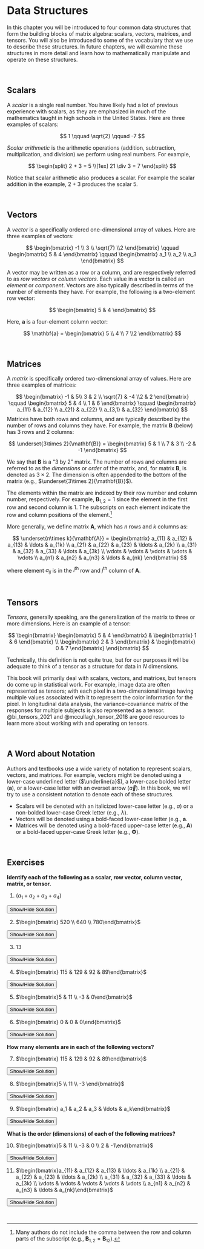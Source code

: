 # Data Structures {#datastructures}

In this chapter you will be introduced to four common data structures that form the building blocks of matrix algebra: scalars, vectors, matrices, and tensors. You will also be introduced to some of the vocabulary that we use to describe these structures. In future chapters, we will examine these structures in more detail and learn how to mathematically manipulate and operate on these structures.  

<br />


## Scalars

A *scalar* is a single real number. You have likely had a lot of previous experience with scalars, as they are emphasized in much of the mathematics taught in high schools in the United States. Here are three examples of scalars:

$$
1 \qquad \sqrt{2} \qquad -7
$$

*Scalar arithmetic* is the arithmetic operations (addition, subtraction, multiplication, and division) we perform using real numbers. For example,

$$
\begin{split}
2 + 3 = 5 \\[1ex]
21 \div 3 = 7
\end{split}
$$

Notice that scalar arithmetic also produces a scalar. For example the scalar addition in the example, $2+3$ produces the scalar $5$. 


<br />


## Vectors

A *vector* is a specifically ordered one-dimensional array of values. Here are three examples of vectors:

$$
\begin{bmatrix}
-1 \\ 3 \\ \sqrt{7} \\2
\end{bmatrix} \qquad \begin{bmatrix}
5 & 4
\end{bmatrix} \qquad \begin{bmatrix}
a_1 \\ a_2 \\ a_3 
\end{bmatrix} 
$$

A vector may be written as a row or a column, and are respectively referred to as *row vectors* or *column vectors*. Each value in a vector is called an *element* or *component*. Vectors are also typically described in terms of the number of elements they have. For example, the following is a two-element row vector:

$$
\begin{bmatrix}
5 & 4
\end{bmatrix}
$$

Here, **a** is a four-element column vector:

$$
\mathbf{a} = \begin{bmatrix}
5 \\ 4 \\ 7 \\2
\end{bmatrix}
$$



<br />


## Matrices

A *matrix* is specifically ordered two-dimensional array of values. Here are three examples of matrices:

$$
\begin{bmatrix}
-1 & 5\\ 3 & 2 \\ \sqrt{7} & -4 \\2 & 2
\end{bmatrix} \qquad \begin{bmatrix}
5 & 4 \\ 1 & 6
\end{bmatrix} \qquad \begin{bmatrix}
a_{11} & a_{12} \\ a_{21} & a_{22} \\ a_{3,1} & a_{32} 
\end{bmatrix} 
$$
Matrices have both rows and columns, and are typically described by the number of rows and columns they have. For example, the matrix **B** (below) has 3 rows and 2 columns:


$$
\underset{3\times 2}{\mathbf{B}} = \begin{bmatrix}
5 & 1 \\
7 & 3 \\
-2 & -1
\end{bmatrix}
$$

We say that **B** is a "3 by 2" matrix. The number of rows and columns are referred to as the *dimensions* or *order* of the matrix, and, for matrix **B**, is denoted as $3\times 2$. The dimension is often appended to the bottom of the matrix (e.g., $\underset{3\times 2}{\mathbf{B}}$).

The elements within the matrix are indexed by their row number and column number, respectively. For example, $\mathbf{B}_{1,2} = 1$ since the element in the first row and second column is 1. The subscripts on each element indicate the row and column positions of the element.^[Many authors do not include the comma between the row and column parts of the subscript (e.g., $\mathbf{B}_{1,2} = \mathbf{B}_{12}$).]

More generally, we define matrix **A**, which has *n* rows and *k* columns as:

$$
\underset{n\times k}{\mathbf{A}} = \begin{bmatrix}
a_{11} & a_{12} & a_{13} & \ldots & a_{1k} \\ 
a_{21} & a_{22} & a_{23} & \ldots & a_{2k} \\
a_{31} & a_{32} & a_{33} & \ldots & a_{3k} \\
\vdots & \vdots & \vdots & \vdots & \vdots \\
a_{n1} & a_{n2} & a_{n3} & \ldots & a_{nk}
\end{bmatrix}
$$

where element $a_{ij}$ is in the $i^{\mathrm{th}}$ row and $j^{\mathrm{th}}$ column of **A**.

<br />


## Tensors

*Tensors*, generally speaking, are the generalization of the matrix to three or more dimensions. Here is an example of a tensor:

$$
\begin{bmatrix}
\begin{bmatrix}
5 & 4
\end{bmatrix}  & \begin{bmatrix}
1 & 6
\end{bmatrix}  \\ \begin{bmatrix}
2 & 3
\end{bmatrix} & \begin{bmatrix}
0 & 7
\end{bmatrix}
\end{bmatrix} 
$$

Technically, this definition is not quite true, but for our purposes it will be adequate to think of a tensor as a structure for data in *N* dimensions. 


This book will primarily deal with scalars, vectors, and matrices, but tensors do come up in statistical work. For example, image data are often represented as tensors; with each pixel in a two-dimensional image having multiple values associated with it to represent the color information for the pixel. In longitudinal data analysis, the variance--covariance matrix of the responses for multiple subjects is also represented as a tensor. @bi_tensors_2021 and @mccullagh_tensor_2018 are good resources to learn more about working with and operating on tensors.

<br / >


## A Word about Notation

Authors and textbooks use a wide variety of notation to represent scalars, vectors, and matrices. For example, vectors might be denoted using a lower-case underlined letter ($\underline{a}$), a lower-case bolded letter (**a**), or a lower-case letter with an overset arrow ($\vec{a}$). In this book, we will try to use a consistent notation to denote each of these structures.


:::fyi
- Scalars will be denoted with an italicized lower-case letter (e.g., $a$) or a non-bolded lower-case Greek letter (e.g., $\lambda$).
- Vectors will be denoted using a bold-faced lower-case letter (e.g., **a**.
- Matrices will be denoted using a bold-faced upper-case letter (e.g., **A**) or a bold-faced upper-case Greek letter (e.g., $\boldsymbol\Phi$).
:::


<br />

:::exercises
## Exercises

**Identify each of the following as a scalar, row vector, column vector, matrix, or tensor.**

1. $(a_1 + a_2 + a_3 + a_4)$


<button class="solution-btn solution-btn-default" onclick="toggle_visibility('solution_01');">Show/Hide Solution</button>
<div id="solution_01" style="display:none; margin: -40px 0 40px 40px;">Scalar</div>

2. $\begin{bmatrix} 520 \\ 640 \\ 780\end{bmatrix}$

<button class="solution-btn solution-btn-default" onclick="toggle_visibility('solution_02');">Show/Hide Solution</button>
<div id="solution_02" style="display:none; margin: -40px 0 40px 40px;">Column vector</div>

3. 13

<button class="solution-btn solution-btn-default" onclick="toggle_visibility('solution_03');">Show/Hide Solution</button>
<div id="solution_03" style="display:none; margin: -40px 0 40px 40px;">Scalar</div>

4. $\begin{bmatrix} 115 & 129 & 92 & 89\end{bmatrix}$

<button class="solution-btn solution-btn-default" onclick="toggle_visibility('solution_04');">Show/Hide Solution</button>
<div id="solution_04" style="display:none; margin: -40px 0 40px 40px;">Row vector</div>

5. $\begin{bmatrix}5 & 11 \\ -3 & 0\end{bmatrix}$

<button class="solution-btn solution-btn-default" onclick="toggle_visibility('solution_05');">Show/Hide Solution</button>
<div id="solution_05" style="display:none; margin: -40px 0 40px 40px;">Matrix</div>


6. $\begin{bmatrix} 0 & 0 & 0\end{bmatrix}$

<button class="solution-btn solution-btn-default" onclick="toggle_visibility('solution_06');">Show/Hide Solution</button>
<div id="solution_06" style="display:none; margin: -40px 0 40px 40px;">Row vector</div>



**How many elements are in each of the following vectors?**

7. $\begin{bmatrix} 115 & 129 & 92 & 89\end{bmatrix}$

<button class="solution-btn solution-btn-default" onclick="toggle_visibility('solution_07');">Show/Hide Solution</button>
<div id="solution_07" style="display:none; margin: -40px 0 40px 40px;">4 elements</div>

8. $\begin{bmatrix}5 \\ 11 \\ -3 \end{bmatrix}$

<button class="solution-btn solution-btn-default" onclick="toggle_visibility('solution_08');">Show/Hide Solution</button>
<div id="solution_08" style="display:none; margin: -40px 0 40px 40px;">3 elements</div>


9. $\begin{bmatrix} a_1 & a_2 & a_3 & \ldots & a_k\end{bmatrix}$

<button class="solution-btn solution-btn-default" onclick="toggle_visibility('solution_09');">Show/Hide Solution</button>
<div id="solution_09" style="display:none; margin: -40px 0 40px 40px;">*k* elements</div>


**What is the order (dimensions) of each of the following matrices?**

10. $\begin{bmatrix}5 & 11 \\ -3 & 0 \\ 2 & -1\end{bmatrix}$

<button class="solution-btn solution-btn-default" onclick="toggle_visibility('solution_10');">Show/Hide Solution</button>
<div id="solution_10" style="display:none; margin: -40px 0 40px 40px;">$3\times2$</div>

11. $\begin{bmatrix}a_{11} & a_{12} & a_{13} & \ldots & a_{1k} \\ a_{21} & a_{22} & a_{23} & \ldots & a_{2k} \\ a_{31} & a_{32} & a_{33} & \ldots & a_{3k} \\ \vdots & \vdots & \vdots & \vdots & \vdots \\ a_{n1} & a_{n2} & a_{n3} & \ldots & a_{nk}\end{bmatrix}$

<button class="solution-btn solution-btn-default" onclick="toggle_visibility('solution_11');">Show/Hide Solution</button>
<div id="solution_11" style="display:none; margin: -40px 0 40px 40px;">$n\times k$</div>

:::

<br />


